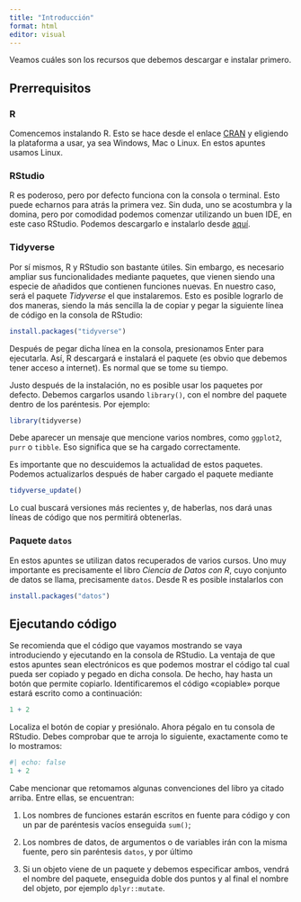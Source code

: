 ```yaml
---
title: "Introducción"
format: html
editor: visual
---
```


Veamos cuáles son los recursos que debemos descargar e instalar primero.

## Prerrequisitos {#quarto}

### R

Comencemos instalando R. Esto se hace desde el enlace [CRAN](https://cloud.r-project.org/) y eligiendo la plataforma a usar, ya sea Windows, Mac o Linux. En estos apuntes usamos Linux.

### RStudio

R es poderoso, pero por defecto funciona con la consola o terminal. Esto puede echarnos para atrás la primera vez. Sin duda, uno se acostumbra y la domina, pero por comodidad podemos comenzar utilizando un buen IDE, en este caso RStudio. Podemos descargarlo e instalarlo desde [aquí](https://posit.co/download/rstudio-desktop/).

### Tidyverse

Por sí mismos, R y RStudio son bastante útiles. Sin embargo, es necesario ampliar sus funcionalidades mediante paquetes, que vienen siendo una especie de añadidos que contienen funciones nuevas. En nuestro caso, será el paquete *Tidyverse* el que instalaremos. Esto es posible lograrlo de dos maneras, siendo la más sencilla la de copiar y pegar la siguiente línea de código en la consola de RStudio:

``` r
install.packages("tidyverse")
```

Después de pegar dicha línea en la consola, presionamos Enter para ejecutarla. Así, R descargará e instalará el paquete (es obvio que debemos tener acceso a internet). Es normal que se tome su tiempo.

Justo después de la instalación, no es posible usar los paquetes por defecto. Debemos cargarlos usando `library()`, con el nombre del paquete dentro de los paréntesis. Por ejemplo:

``` r
library(tidyverse)
```

Debe aparecer un mensaje que mencione varios nombres, como `ggplot2`, `purr` o `tibble`. Eso significa que se ha cargado correctamente.

Es importante que no descuidemos la actualidad de estos paquetes. Podemos actualizarlos después de haber cargado el paquete mediante

``` r
tidyverse_update()
```

Lo cual buscará versiones más recientes y, de haberlas, nos dará unas líneas de código que nos permitirá obtenerlas.

### Paquete `datos`

En estos apuntes se utilizan datos recuperados de varios cursos. Uno muy importante es precisamente el libro *Ciencia de Datos con R*, cuyo conjunto de datos se llama, precisamente `datos`. Desde R es posible instalarlos con

``` r
install.packages("datos")
```

## Ejecutando código

Se recomienda que el código que vayamos mostrando se vaya introduciendo y ejecutando en la consola de RStudio. La ventaja de que estos apuntes sean electrónicos es que podemos mostrar el código tal cual pueda ser copiado y pegado en dicha consola. De hecho, hay hasta un botón que permite copiarlo. Identificaremos el código «copiable» porque estará escrito como a continuación:

``` r
1 + 2 
```

Localiza el botón de copiar y presiónalo. Ahora pégalo en tu consola de RStudio. Debes comprobar que te arroja lo siguiente, exactamente como te lo mostramos:

```r
#| echo: false
1 + 2
```

Cabe mencionar que retomamos algunas convenciones del libro ya citado arriba. Entre ellas, se encuentran:

1.  Los nombres de funciones estarán escritos en fuente para código y con un par de paréntesis vacíos enseguida `sum()`;

2.  Los nombres de datos, de argumentos o de variables irán con la misma fuente, pero sin paréntesis `datos`, y por último

3.  Si un objeto viene de un paquete y debemos especificar ambos, vendrá el nombre del paquete, enseguida doble dos puntos y al final el nombre del objeto, por ejemplo `dplyr::mutate`.
